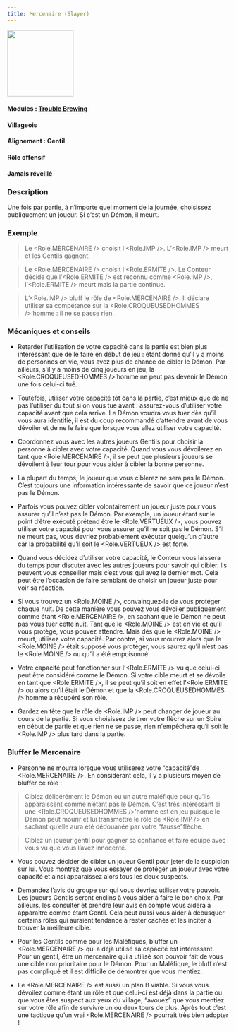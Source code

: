 ```yaml
---
title: Mercenaire (Slayer)
---
```



<img src='/img/blood-on-the-clocktower/roles/menestrel.png' height='150' />

#### Modules : [Trouble Brewing](../modules/trouble-brewing)
#### Villageois
#### Alignement : Gentil
#### Rôle offensif
#### Jamais réveillé

### Description
Une fois par partie, à n’importe quel moment de la journée, choisissez publiquement un joueur. Si c’est un Démon, il meurt.


### Exemple
> Le <Role.MERCENAIRE /> choisit l’<Role.IMP />. L’<Role.IMP /> meurt et les Gentils gagnent.

> Le <Role.MERCENAIRE /> choisit l’<Role.ERMITE />. Le Conteur décide que l’<Role.ERMITE /> est reconnu comme <Role.IMP />, l’<Role.ERMITE /> meurt mais la partie continue.

> L’<Role.IMP /> bluff le rôle de <Role.MERCENAIRE />. Il déclare utiliser sa compétence sur la <Role.CROQUEUSEDHOMMES />’homme : il ne se passe rien.


### Mécaniques et conseils
- Retarder l’utilisation de votre capacité dans la partie est bien plus intéressant que de le faire en début de jeu :  étant donné qu’il y a moins de personnes en vie, vous avez plus de chance de cibler le Démon. Par ailleurs, s'il y a moins de cinq joueurs en jeu, la <Role.CROQUEUSEDHOMMES />’homme ne peut pas devenir le Démon une fois celui-ci tué.

- Toutefois, utiliser votre capacité tôt dans la partie, c’est mieux que de ne pas l’utiliser du tout si on vous tue avant : assurez-vous d’utiliser votre capacité avant que cela arrive. Le Démon voudra vous tuer dès qu’il vous aura identifié, il est du coup recommandé d’attendre avant de vous dévoiler et de ne le faire que lorsque vous allez utiliser votre capacité.

- Coordonnez vous avec les autres joueurs Gentils pour choisir la personne à cibler avec votre capacité. Quand vous vous dévoilerez en tant que <Role.MERCENAIRE />, il se peut que plusieurs joueurs se dévoilent à leur tour pour vous aider à cibler la bonne personne.

- La plupart du temps, le joueur que vous ciblerez ne sera pas le Démon. C’est toujours une information intéressante de savoir que ce joueur n’est pas le Démon.

- Parfois vous pouvez cibler volontairement un joueur juste pour vous assurer qu’il n’est pas le Démon. Par exemple, un joueur étant sur le point d’être exécuté prétend être le <Role.VERTUEUX />, vous pouvez utiliser votre capacité pour vous assurer qu’il ne soit pas le Démon. S’il ne meurt pas, vous devriez probablement exécuter quelqu’un d’autre car la probabilité qu’il soit le <Role.VERTUEUX /> est forte.

- Quand vous décidez d’utiliser votre capacité, le Conteur vous laissera du temps pour discuter avec les autres joueurs pour savoir qui cibler. Ils peuvent vous conseiller mais c’est vous qui avez le dernier mot. Cela peut être l’occasion de faire semblant de choisir un joueur juste pour voir sa réaction. 

- Si vous trouvez un <Role.MOINE />, convainquez-le de vous protéger chaque nuit. De cette manière vous pouvez vous dévoiler publiquement comme étant <Role.MERCENAIRE />, en sachant que le Démon ne peut pas vous tuer cette nuit. Tant que le <Role.MOINE /> est en vie et qu’il vous protège, vous pouvez attendre. Mais dès que le <Role.MOINE /> meurt, utilisez votre capacité. Par contre, si vous mourrez alors que le <Role.MOINE /> était supposé vous protéger, vous saurez qu’il n’est pas le <Role.MOINE /> ou qu’il a été empoisonné.

- Votre capacité peut fonctionner sur l’<Role.ERMITE /> vu que celui-ci peut être considéré comme le Démon. Si votre cible meurt et se dévoile en tant que <Role.ERMITE />, il se peut qu’il soit en effet l’<Role.ERMITE /> ou alors qu’il était le Démon et que la <Role.CROQUEUSEDHOMMES />’homme a récupéré son rôle.

- Gardez en tête que le rôle de <Role.IMP /> peut changer de joueur au cours de la partie. Si vous choisissez de tirer votre flèche sur un Sbire en début de partie et que rien ne se passe, rien n'empêchera qu’il soit le <Role.IMP /> plus tard dans la partie.


### Bluffer le Mercenaire
- Personne ne mourra lorsque vous utiliserez votre “capacité”de <Role.MERCENAIRE />. En considérant cela, il y a plusieurs moyen de bluffer ce rôle :

> Ciblez délibérément le Démon ou un autre maléfique pour qu’ils apparaissent comme n’étant pas le Démon. C’est très intéressant si une <Role.CROQUEUSEDHOMMES />’homme est en jeu puisque le Démon peut mourir et lui transmettre le rôle de <Role.IMP /> en sachant qu’elle aura été dédouanée par votre “fausse”flèche.

> Ciblez un joueur gentil pour gagner sa confiance et faire équipe avec vous vu que vous l’avez innocenté.

- Vous pouvez décider de cibler un joueur Gentil pour jeter de la suspicion sur lui. Vous montrez que vous essayer de protéger un joueur avec votre capacité et ainsi apparaissez alors tous les deux suspects.

- Demandez l’avis du groupe sur qui vous devriez utiliser votre pouvoir. Les joueurs Gentils seront enclins à vous aider à faire le bon choix. Par ailleurs, les consulter et prendre leur avis en compte vous aidera à apparaître comme étant Gentil. Cela peut aussi  vous aider à débusquer certains rôles qui auraient tendance à rester cachés et les inciter à trouver la meilleure cible.

- Pour les Gentils comme pour les Maléfiques, bluffer un <Role.MERCENAIRE /> qui a déjà utilisé sa capacité est intéressant. Pour un gentil, être un mercenaire qui a utilisé son pouvoir fait de vous une cible non prioritaire pour le Démon. Pour un Maléfique, le bluff n’est pas compliqué et il est difficile de démontrer que vous mentiez.

- Le <Role.MERCENAIRE /> est aussi un plan B viable. Si vous vous dévoilez comme étant un rôle et que celui-ci est déjà dans la partie ou que vous êtes suspect aux yeux du village, “avouez” que vous mentiez sur votre rôle afin de survivre un ou deux tours de plus. Après tout c’est une tactique qu’un vrai <Role.MERCENAIRE /> pourrait très bien adopter !
